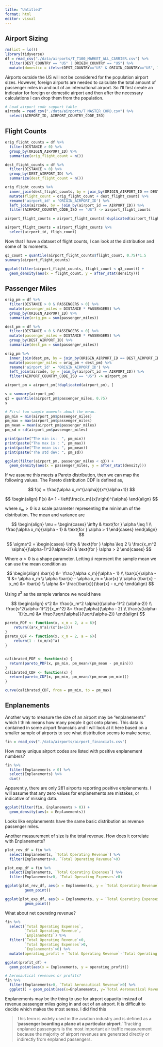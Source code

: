 ```yaml
---
title: "Untitled"
format: html
editor: visual
---
```


## Airport Sizing

```r
rm(list = ls())
library(tidyverse)
df = read_csv("./data/airports/T_T100_MARKET_ALL_CARRIER.csv") %>%
  filter(DEST_COUNTRY == "US" | ORIGIN_COUNTRY == "US") %>%
  mutate(domestic = ifelse(DEST_COUNTRY=="US" & ORIGIN_COUNTRY=="US", 1, 0))
```

Airports outside the US will not be considered for the population airport sizes. However, foreign airports are needed to calculate the total amount of passenger miles in and out of an international airport. So I'll first create an indicator for foreign or domestic airport and then after the necessary calculations I can drop them from the population.

```r
# Load airport code support table
aircode = read_csv("./data/airports/T_MASTER_CORD.csv") %>%
  select(AIRPORT_ID, AIRPORT_COUNTRY_CODE_ISO)
```

## Flight Counts

```r
orig_flight_counts = df %>%
  filter(DISTANCE > 0) %>%
  group_by(ORIGIN_AIRPORT_ID) %>%
  summarize(orig_flight_count = n())

dest_flight_counts = df %>%
  filter(DISTANCE > 0) %>%
  group_by(DEST_AIRPORT_ID) %>%
  summarize(dest_flight_count = n())

orig_flight_counts %>%
  inner_join(dest_flight_counts, by = join_by(ORIGIN_AIRPORT_ID == DEST_AIRPORT_ID)) %>%
  mutate(flight_count = orig_flight_count + dest_flight_count) %>%
  rename('airport_id' = 'ORIGIN_AIRPORT_ID') %>%
  left_join(aircode, by = join_by(airport_id == AIRPORT_ID)) %>%
  filter(AIRPORT_COUNTRY_CODE_ISO == "US") -> airport_flight_counts

airport_flight_counts = airport_flight_counts[!duplicated(airport_flight_counts), ]

airport_flight_counts = airport_flight_counts %>%
  select(airport_id, fligh_count)
```

Now that I have a dataset of flight counts, I can look at the distribution and some of its moments.

```r
q3_count = quantile(airport_flight_counts$flight_count, 0.75)*1.5
summary(airport_flight_counts)
```

```r
ggplot(filter(airport_flight_counts, flight_count < q3_count)) +
  geom_density(aes(x = flight_count, y = after_stat(density)))
```

## Passenger Miles

```r
orig_pm = df %>%
  filter(DISTANCE > 0 & PASSENGERS > 0) %>%
  mutate(passenger_miles = DISTANCE * PASSENGERS) %>%
  group_by(ORIGIN_AIRPORT_ID) %>%
  summarize(orig_pm = sum(passenger_miles))

dest_pm = df %>%
  filter(DISTANCE > 0 & PASSENGERS > 0) %>%
  mutate(passenger_miles = DISTANCE * PASSENGERS) %>%
  group_by(DEST_AIRPORT_ID) %>%
  summarize(dest_pm = sum(passenger_miles))

orig_pm %>%
  inner_join(dest_pm, by = join_by(ORIGIN_AIRPORT_ID == DEST_AIRPORT_ID)) %>%
  mutate(passenger_miles = orig_pm + dest_pm) %>%
  rename('airport_id' = 'ORIGIN_AIRPORT_ID') %>%
  left_join(aircode, by = join_by(airport_id == AIRPORT_ID)) %>%
  filter(AIRPORT_COUNTRY_CODE_ISO == "US") -> airport_pm

airport_pm = airport_pm[!duplicated(airport_pm), ]
```

```r
s = summary(airport_pm)
q3 = quantile(airport_pm$passenger_miles, 0.75)
s
```

```r
# First two sample moments about the mean.
pm_min = min(airport_pm$passenger_miles)
pm_max = max(airport_pm$passenger_miles)
pm_mean = mean(airport_pm$passenger_miles)
pm_sd = sd(airport_pm$passenger_miles)

print(paste("The min is:  ", pm_min))
print(paste("The max is : ", pm_max))
print(paste("The mean is: ", pm_mean))
print(paste("The std dev: ", pm_sd))
```

```r
ggplot(filter(airport_pm, passenger_miles < q3)) +
  geom_density(aes(x = passenger_miles, y = after_stat(density)))
```

If we assume this meets a Pareto distribution, then we can map the following values. The Pareto distribution CDF is defined as,

$$
f(x) = \frac{\alpha x_m^{\alpha}}{x^{\alpha+1}}
$$

$$
\begin{align}
F(x) &= 1 - \left(\frac{x_m}{x}\right)^{\alpha}
\end{align}
$$

where $x_m > 0$ is a scale parameter representing the minimum of the distribution. The mean and variance are

$$
\begin{align}
\mu = \begin{cases} \infty & \text{for } \alpha \leq 1 \\
\frac{\alpha x_m}{\alpha - 1} & \text{for } \alpha > 1 
\end{cases}
\end{align}
$$

$$
\sigma^2 = \begin{cases} \infty & \text{for } \alpha \leq 2 \\
\frac{x_m^2 \alpha}{(\alpha-1)^2(\alpha-2)} & \text{for } \alpha > 2 \end{cases}
$$

Where $\alpha > 0$ is a shape parameter. Letting $\bar{x}$ represent the sample mean we can use the mean condition as

$$
\begin{align}
\bar{x} &= \frac{\alpha x_m}{\alpha - 1} \\
\bar{x}(\alpha - 1) &= \alpha x_m \\
\alpha \bar{x} - \alpha x_m = \bar{x} \\
\alpha (\bar{x} - x_m) &= \bar{x} \\
\alpha &= \frac{\bar{x}}{\bar{x} - x_m}
\end{align}
$$

Using $s^2$ as the sample variance we would have

$$
\begin{align}
s^2 &= \frac{x_m^2 \alpha}{(\alpha-1)^2 (\alpha-2)} \\
\frac{s^2(\alpha-1)^2}{x_m^2} &= \frac{\alpha}{\alpha - 2} \\
\frac{s(\alpha-1)}{x_m} &= \frac{\sqrt{\alpha}}{\sqrt{\alpha-2}}
\end{align}
$$

```r
pareto_PDF <- function(x, x_m = 2, a = 6){
    return((a*x_m^a)/(x^(a+1)))
}
pareto_CDF <- function(x, x_m = 2, a = 6){
    return(1 - (x_m/x)^a)
}
  
```

```r
calibrated_PDF <- function(x) {
  return(pareto_PDF(x, pm_min, pm_mean/(pm_mean - pm_min)))
}
calibrated_CDF <- function(x) {
  return(pareto_CDF(x, pm_min, pm_mean/(pm_mean-pm_min)))
}

curve(calibrated_CDF, from = pm_min, to = pm_max)
```

## Enplanements

Another way to measure the size of an airport may be "enplanements" which I think means how many people it got onto planes. This data is contained in some airport financials and I will look at it here based on a smaller sample of airports to see what distribution seems to make sense.

```r
fin = read_csv("./data/airports/airport_financials.csv")
```

How many unique airport codes are listed with positive enplanement numbers?

```r
fin %>%
  filter(Enplanements > 0) %>%
  select(Enplanements) %>%
  dim()
```

Apparently, there are only 281 airports reporting positive enplanements. I will assume that any zero values for enplanements are mistakes, or indicative of missing data.

```r
ggplot(filter(fin, Enplanements > 0)) +
  geom_density(aes(x = Enplanements))
```

Looks like enplanements have the same basic distribution as revenue passenger miles.

Another measurement of size is the total revenue. How does it correlate with Enplanements?

```r
plot_rev_df = fin %>%
  select(Enplanements, `Total Operating Revenue`) %>%
  filter(Enplanements>0, `Total Operating Revenue`>0)

plot_exp_df = fin %>%
  select(Enplanements, `Total Operating Expenses`) %>%
  filter(Enplanements>0, `Total Operating Expenses`>0)
```

```r
ggplot(plot_rev_df, aes(x = Enplanements, y = `Total Operating Revenue`)) +
         geom_point()
```

```r
ggplot(plot_exp_df, aes(x = Enplanements, y = `Total Operating Expenses`)) +
         geom_point()
```

What about net operating revenue?

```r
fin %>%
  select(`Total Operating Expenses`,
         `Total Operating Revenue`,
         `Enplanements`) %>%
  filter(`Total Operating Revenue`>0,
         `Total Operating Expenses`>0,
         `Enplanements`>0) %>%
  mutate(operating_profit = `Total Operating Revenue`-`Total Operating Expenses`) -> profit_df

ggplot(profit_df) +
  geom_point(aes(x = Enplanements, y = operating_profit))
```

```r
# Aeronautical revenues or profits?
fin %>%
  filter(Enplanements>0, `Total Aeronautical Revenue`>0) %>%
  ggplot() + geom_point(aes(x=Enplanements, y=`Total Aeronautical Revenue`))
```

Enplanements may be the thing to use for airport capacity instead of revenue passenger miles going in and out of an airport. It is difficult to decide which makes the most sense. I did find this

> This term is widely used in the aviation industry and is defined as a '**passenger boarding a plane at a particular airport**. ' Tracking enplaned passengers is the most important air traffic measurement because the majority of airport revenues are generated directly or indirectly from enplaned passengers.
